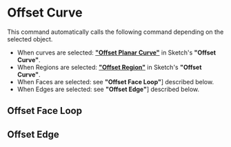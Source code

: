 

# Offset Curve

<Reference shortcut="O" command="Offset Curve" button="" />

This command automatically calls the following command depending on the selected object.

- When curves are selected: [**"Offset Planar Curve"**](../sketch/offset-curve#offset-planar-curve) in Sketch's **"Offset Curve"**.
- When Regions are selected: [**"Offset Region"**](../sketch/offset-curve#offset-region) in Sketch's **"Offset Curve"**.
- When Faces are selected: see **"Offset Face Loop"**] described below.
- When Edges are selected: see **"Offset Edge"**] described below.

## Offset Face Loop


## Offset Edge



